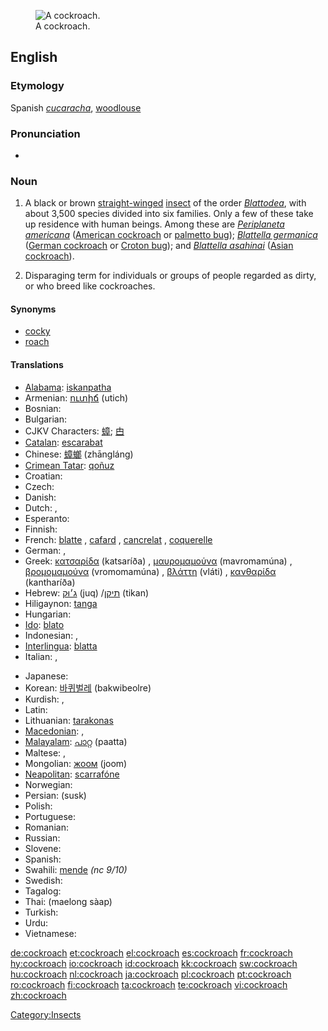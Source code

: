 [[Image:Cockroachcloseup.jpg|thumb|A cockroach.]]
==English==

{{wikipedia}}

===Etymology===
Spanish ''[[cucaracha]]'', [[woodlouse]]

===Pronunciation===
* {{audio|en-us-cockroach.ogg|Audio (US)}}

===Noun===
{{en-noun|es}}

# {{zoology}} A black or brown [[straight]][[-winged]] [[insect]] of the order ''[[Blattodea]]'', with about 3,500 species divided into six families. Only a few of these take up residence with human beings. Among these are ''[[Periplaneta americana]]'' ([[American cockroach]] or [[palmetto bug]]); ''[[Blattella germanica]]'' ([[German cockroach]] or [[Croton bug]]); and ''[[Blattella asahinai]]'' ([[Asian cockroach]]).
# Disparaging term for individuals or groups of people regarded as dirty, or who breed like cockroaches.

====Synonyms====
* [[cocky]] {{italbrac|Australia|colloquial}}
* [[roach]] {{italbrac|US}}

====Translations====
{{trans-top|insect}}
* [[Alabama]]: [[iskanpatha]]
* Armenian: [[ուտիճ]] (utich)
* Bosnian: {{t-|bs|žohar|m}}
* Bulgarian: {{t+|bg|хлебарка|f|tr=khlebarka|sc=Cyrl}}
* CJKV Characters: [[蟑]]; [[甴]] {{italbrac|Cantonese}}
* [[Catalan]]: [[escarabat]] {{m}}
* Chinese: [[蟑螂]] (zhāngláng)
* [[Crimean Tatar]]: [[qoñuz]]
* Croatian: {{t+|hr|žohar|m}}
* Czech: {{t-|cs|šváb|m}}
* Danish: {{t+|da|kakerlak|c}}
* Dutch: {{t+|nl|kakkerlak|f}}, {{t-|nl|sissende kakkerlak|f}}
* Esperanto: {{t-|eo|blato|xs=Esperanto}}
* Finnish: {{t-|fi|torakka}}
* French: [[blatte]] {{f}}, [[cafard]] {{m}}, [[cancrelat]] {{m}}, [[coquerelle]] {{f}} {{italbrac|Quebec}}
* German: {{t+|de|Schabe|f}}, {{t+|de|Kakerlake|m}}
* Greek: [[κατσαρίδα]] (katsaríða) {{f}}, [[μαυρομαμούνα]] (mavromamúna) {{f}}, [[βρομομαμούνα]] (vromomamúna) {{f}}, [[βλάττη]] (vláti) {{f}}, [[κανθαρίδα]] (kantharíða) {{italbrac|rare}} {{f}}
* Hebrew: [[ג'וק|ג׳וּק]] (juq) {{m}}/[[תיקן|תיקן]] (tikan)
* Hiligaynon: [[tanga]]
* Hungarian: {{t+|hu|csótány}}
* [[Ido]]: [[blato]]
* Indonesian: {{t+|id|kecoak|xs=Indonesian}}, {{t-|id|kacoa|xs=Indonesian}}
* [[Interlingua]]: [[blatta]]
* Italian: {{t-|it|blatta|f}}, {{t+|it|scarafaggio|m}}
{{trans-mid}}
* Japanese: {{t+|ja|ゴキブリ|tr=gokiburi|sc=Jpan}}
* Korean: [[바퀴벌레]] (bakwibeolre)
* Kurdish: {{ku-Arab|[[سیسرک]]}}, {{ku-Arab|[[سیسارک]]}}
* Latin: {{t+|la|blatta|f}}
* Lithuanian: [[tarakonas]] {{m}}
* [[Macedonian]]: {{t|mk|бубашваба|f|tr=bubašvába|sc=Cyrl}}, {{t|mk|лебарка|f|tr=lébarka|sc=Cyrl}}
* [[Malayalam]]: [[പാറ്റ]] (paatta)
* Maltese: {{t-|mt|wirdiena|f|xs=Maltese}}, {{t-|mt|kokroċ|m|xs=Maltese}}
* Mongolian: [[жоом]] (joom)
* [[Neapolitan]]: [[scarrafóne]]
* Norwegian: {{t-|no|kakerlakk|m}}
* Persian: {{fa-Arab|[[سوسک]]}} (susk)
* Polish: {{t+|pl|karaluch|m}}
* Portuguese: {{t+|pt|barata|f}}
* Romanian: {{t-|ro|gândac|m}}
* Russian: {{t+|ru|таракан|m|tr=tarakán|sc=Cyrl}}
* Slovene: {{t+|sl|ščurek|m}}
* Spanish: {{t+|es|cucaracha|f}}
* Swahili: [[mende]] ''(nc 9/10)''
* Swedish: {{t-|sv|kackerlacka|c}}
* Tagalog: {{t|tl|ipis|xs=Tagalog}}
* Thai: {{Thai|[[แมลงสาบ]]}} (maelong sàap)
* Turkish: {{t+|tr|hamam böceği}}
* Urdu: {{ur-Arab|[[جهنگر]]}} {{g|Urdu}}
* Vietnamese: {{t-|vi|con gián|xs=Vietnamese}}
{{trans-bottom}}

[[Category:Insects]]

[[de:cockroach]]
[[et:cockroach]]
[[el:cockroach]]
[[es:cockroach]]
[[fr:cockroach]]
[[hy:cockroach]]
[[io:cockroach]]
[[id:cockroach]]
[[kk:cockroach]]
[[sw:cockroach]]
[[hu:cockroach]]
[[nl:cockroach]]
[[ja:cockroach]]
[[pl:cockroach]]
[[pt:cockroach]]
[[ro:cockroach]]
[[fi:cockroach]]
[[ta:cockroach]]
[[te:cockroach]]
[[vi:cockroach]]
[[zh:cockroach]]
